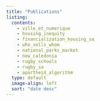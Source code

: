 ```yaml
---
title: "Publications"
listing:
  contents: 
    - ville_et_numerique
    - housing_inequity
    - financialization_housing_sa
    - who_sells_whom
    - national_parks_market
    - new_caledonia
    - rugby_schools
    - rugby_sa
    - apartheid_algorithm
  type: default
  image-align: left
  sort: "date desc"
---
```

